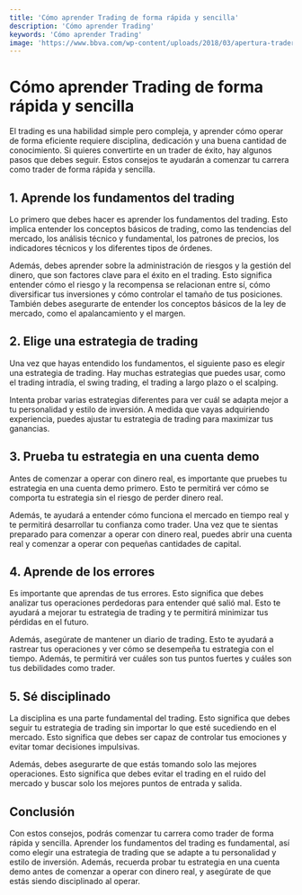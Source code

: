 ```yaml
---
title: 'Cómo aprender Trading de forma rápida y sencilla'
description: 'Cómo aprender Trading'
keywords: 'Cómo aprender Trading'
image: 'https://www.bbva.com/wp-content/uploads/2018/03/apertura-trader-1024x423.png'
---
```




# Cómo aprender Trading de forma rápida y sencilla 

<ImageAdd source="https://lookaside.fbsbx.com/lookaside/crawler/media/?media_id=100066864103380"/>

El trading es una habilidad simple pero compleja, y aprender cómo operar de forma eficiente requiere disciplina, dedicación y una buena cantidad de conocimiento. Si quieres convertirte en un trader de éxito, hay algunos pasos que debes seguir. Estos consejos te ayudarán a comenzar tu carrera como trader de forma rápida y sencilla.

## 1. Aprende los fundamentos del trading

Lo primero que debes hacer es aprender los fundamentos del trading. Esto implica entender los conceptos básicos de trading, como las tendencias del mercado, los análisis técnico y fundamental, los patrones de precios, los indicadores técnicos y los diferentes tipos de órdenes. 

<ImageAdd source="https://born2invest.com/wp-content/uploads/2019/08/Depositphotos_34309273_l-2015-1-820x550.jpg"/>

Además, debes aprender sobre la administración de riesgos y la gestión del dinero, que son factores clave para el éxito en el trading. Esto significa entender cómo el riesgo y la recompensa se relacionan entre sí, cómo diversificar tus inversiones y cómo controlar el tamaño de tus posiciones. También debes asegurarte de entender los conceptos básicos de la ley de mercado, como el apalancamiento y el margen. 

## 2. Elige una estrategia de trading

Una vez que hayas entendido los fundamentos, el siguiente paso es elegir una estrategia de trading. Hay muchas estrategias que puedes usar, como el trading intradía, el swing trading, el trading a largo plazo o el scalping. 

<ImageAdd source="https://d1rwhvwstyk9gu.cloudfront.net/2022/09/Moving-Average-Trading-Strategies.png"/>

Intenta probar varias estrategias diferentes para ver cuál se adapta mejor a tu personalidad y estilo de inversión. A medida que vayas adquiriendo experiencia, puedes ajustar tu estrategia de trading para maximizar tus ganancias.

## 3. Prueba tu estrategia en una cuenta demo

Antes de comenzar a operar con dinero real, es importante que pruebes tu estrategia en una cuenta demo primero. Esto te permitirá ver cómo se comporta tu estrategia sin el riesgo de perder dinero real. 

<ImageAdd source="https://d3kvcd8uuqwmxt.cloudfront.net/filecache/articles_img/fx-article34.jpg_162_5e52ce474ae7c6.48195593.jpeg"/>

Además, te ayudará a entender cómo funciona el mercado en tiempo real y te permitirá desarrollar tu confianza como trader. Una vez que te sientas preparado para comenzar a operar con dinero real, puedes abrir una cuenta real y comenzar a operar con pequeñas cantidades de capital.

## 4. Aprende de los errores

Es importante que aprendas de tus errores. Esto significa que debes analizar tus operaciones perdedoras para entender qué salió mal. Esto te ayudará a mejorar tu estrategia de trading y te permitirá minimizar tus pérdidas en el futuro. 

<ImageAdd source="https://www.tradersaccounting.com/wp-content/uploads/2020/07/Common-Day-Trading-Mistakes.jpg"/>

Además, asegúrate de mantener un diario de trading. Esto te ayudará a rastrear tus operaciones y ver cómo se desempeña tu estrategia con el tiempo. Además, te permitirá ver cuáles son tus puntos fuertes y cuáles son tus debilidades como trader. 

## 5. Sé disciplinado

La disciplina es una parte fundamental del trading. Esto significa que debes seguir tu estrategia de trading sin importar lo que esté sucediendo en el mercado. Esto significa que debes ser capaz de controlar tus emociones y evitar tomar decisiones impulsivas. 

<ImageAdd source="https://miro.medium.com/max/900/1*p8kan9O5bbWtghraXsgEGA.jpeg"/>

Además, debes asegurarte de que estás tomando solo las mejores operaciones. Esto significa que debes evitar el trading en el ruido del mercado y buscar solo los mejores puntos de entrada y salida.

## Conclusión

Con estos consejos, podrás comenzar tu carrera como trader de forma rápida y sencilla. Aprender los fundamentos del trading es fundamental, así como elegir una estrategia de trading que se adapte a tu personalidad y estilo de inversión. Además, recuerda probar tu estrategia en una cuenta demo antes de comenzar a operar con dinero real, y asegúrate de que estás siendo disciplinado al operar.